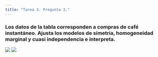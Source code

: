 ```yaml
---
title: "Tarea 3. Pregunta 3."
---
```


### Los datos de la tabla corresponden a compras de café instantáneo. Ajusta los modelos de simetría, homogeneidad marginal y cuasi independencia e interpreta.

![](T3P3_1.jpg)
![](T3P3_2.jpg)